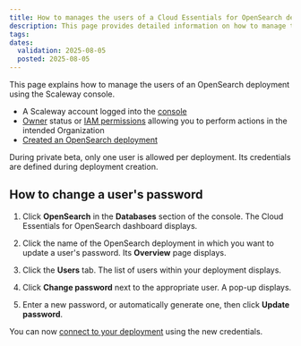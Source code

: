 ```yaml
---
title: How to manages the users of a Cloud Essentials for OpenSearch deployment
description: This page provides detailed information on how to manage the users of a Cloud Essentials for OpenSearch deployment using the Scaleway console.
tags:
dates:
  validation: 2025-08-05
  posted: 2025-08-05
---
```



This page explains how to manage the users of an OpenSearch deployment using the Scaleway console.

<Requirements />

- A Scaleway account logged into the [console](https://console.scaleway.com)
- [Owner](/iam/concepts/#owner) status or [IAM permissions](/iam/concepts/#permission) allowing you to perform actions in the intended Organization
- [Created an OpenSearch deployment](/opensearch/how-to/create-opensearch-deployment/)

<Message type="note">
During private beta, only one user is allowed per deployment. Its credentials are defined during deployment creation.
</Message>

## How to change a user's password

1. Click **OpenSearch** in the **Databases** section of the console. The Cloud Essentials for OpenSearch dashboard displays.

2. Click the name of the OpenSearch deployment in which you want to update a user's password. Its **Overview** page displays.

3. Click the **Users** tab. The list of users within your deployment displays.

4. Click **Change password** next to the appropriate user. A pop-up displays.

5. Enter a new password, or automatically generate one, then click **Update password**.

You can now [connect to your deployment](/opensearch/how-to/connect-to-opensearch-deployment/) using the new credentials.


